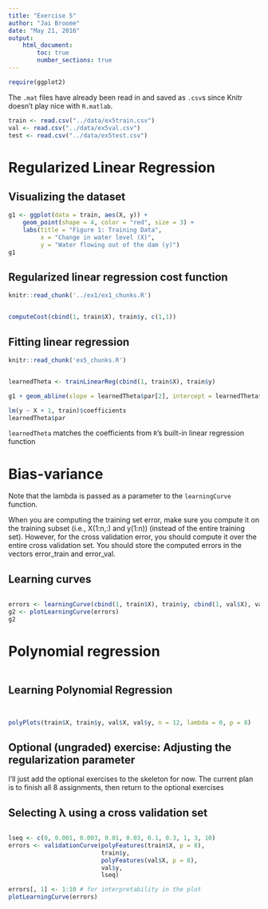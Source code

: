```yaml
---
title: "Exercise 5"
author: "Jai Broome"
date: "May 21, 2016"
output: 
    html_document:
        toc: true
        number_sections: true
---
```



```r
require(ggplot2)
```
The `.mat` files have already been read in and saved as `.csv`s since Knitr doesn't play nice with `R.matlab`.
```r
train <- read.csv("../data/ex5train.csv")
val <- read.csv("../data/ex5val.csv")
test <- read.csv("../data/ex5test.csv")
```

# Regularized Linear Regression

## Visualizing the dataset
```r
g1 <- ggplot(data = train, aes(X, y)) +
    geom_point(shape = 4, color = "red", size = 3) +
    labs(title = "Figure 1: Training Data", 
         x = "Change in water level (X)", 
         y = "Water flowing out of the dam (y)")
g1
```

## Regularized linear regression cost function
```r
knitr::read_chunk('../ex1/ex1_chunks.R')
```
```r
```

```r
computeCost(cbind(1, train$X), train$y, c(1,1))
```

## Fitting linear regression
```r
knitr::read_chunk('ex5_chunks.R')
```

```r
```

```r
learnedTheta <- trainLinearReg(cbind(1, train$X), train$y)
```

```r
g1 + geom_abline(slope = learnedTheta$par[2], intercept = learnedTheta$par[1])

lm(y ~ X + 1, train)$coefficients
learnedTheta$par
```

`learnedTheta` matches the coefficients from `R`'s built-in linear regression function

# Bias-variance
Note that the lambda is passed as a parameter to the `learningCurve` function.

When you are computing the training set error, make sure you compute it on the training subset (i.e., X(1:n,:) and y(1:n)) (instead of the entire training set). However, for the cross validation error, you should compute it over the entire cross validation set. You should store the computed errors in the vectors error\_train and error\_val.

## Learning curves
```r
```
```r
errors <- learningCurve(cbind(1, train$X), train$y, cbind(1, val$X), val$y)
g2 <- plotLearningCurve(errors)
g2
```

# Polynomial regression
```r
```

## Learning Polynomial Regression

```r
```
```r
```

```r
polyPlots(train$X, train$y, val$X, val$y, n = 12, lambda = 0, p = 8)
```

## Optional (ungraded) exercise: Adjusting the regularization parameter

I'll just add the optional exercises to the skeleton for now. The current plan is to finish all 8 assignments, then return to the optional exercises

## Selecting λ using a cross validation set

```r
```
```r
lseq <- c(0, 0.001, 0.003, 0.01, 0.03, 0.1, 0.3, 1, 3, 10)
errors <- validationCurve(polyFeatures(train$X, p = 8), 
                          train$y, 
                          polyFeatures(val$X, p = 8), 
                          val$y, 
                          lseq)

errors[, 1] <- 1:10 # for interpretability in the plot
plotLearningCurve(errors)
```


